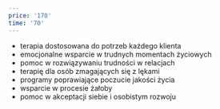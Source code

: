 ```yaml
---
price: '170'
time: '70'
---
```


- terapia dostosowana do potrzeb każdego klienta
- emocjonalne wsparcie w trudnych momentach życiowych
- pomoc w rozwiązywaniu trudności w relacjach
- terapię dla osób zmagających się z lękami
- programy poprawiające poczucie jakości życia
- wsparcie w procesie żałoby
- pomoc w akceptacji siebie i osobistym rozwoju